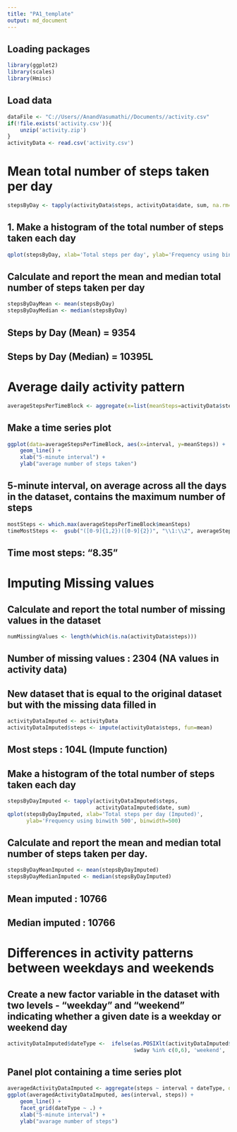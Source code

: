 ---
title: "PA1_template"
output: md_document
---
## Loading packages
```{r}
library(ggplot2)
library(scales)
library(Hmisc)
```
## Load data 
```{r setup, include=FALSE}
dataFile <- "C://Users//AnandVasumathi//Documents//activity.csv"
if(!file.exists('activity.csv')){
    unzip('activity.zip')
}
activityData <- read.csv('activity.csv')
```
# Mean total number of steps taken per day
```{r}
stepsByDay <- tapply(activityData$steps, activityData$date, sum, na.rm=TRUE)
```
## 1. Make a histogram of the total number of steps taken each day
```{r}
qplot(stepsByDay, xlab='Total steps per day', ylab='Frequency using binwith 500', binwidth=500)
```

## Calculate and report the mean and median total number of steps taken per day
```{r}
stepsByDayMean <- mean(stepsByDay)
stepsByDayMedian <- median(stepsByDay)
```
## Steps by Day (Mean) = 9354
## Steps by Day (Median) = 10395L
# Average daily activity pattern
```{r}
averageStepsPerTimeBlock <- aggregate(x=list(meanSteps=activityData$steps), by=list(interval=activityData$interval), FUN=mean, na.rm=TRUE)
```
## Make a time series plot
```{r}
ggplot(data=averageStepsPerTimeBlock, aes(x=interval, y=meanSteps)) +
    geom_line() +
    xlab("5-minute interval") +
    ylab("average number of steps taken")
```

## 5-minute interval, on average across all the days in the dataset, contains the maximum number of steps
```{r}
mostSteps <- which.max(averageStepsPerTimeBlock$meanSteps)
timeMostSteps <-  gsub("([0-9]{1,2})([0-9]{2})", "\\1:\\2", averageStepsPerTimeBlock[mostSteps,'interval'])
```
## Time most steps: "8.35"
# Imputing Missing values
## Calculate and report the total number of missing values in the dataset
```{r}
numMissingValues <- length(which(is.na(activityData$steps)))
```
## Number of missing values : 2304 (NA values in activity data)
## New dataset that is equal to the original dataset but with the missing data filled in
```{r}
activityDataImputed <- activityData
activityDataImputed$steps <- impute(activityData$steps, fun=mean)
```
## Most steps : 104L (Impute function)
## Make a histogram of the total number of steps taken each day
```{r}
stepsByDayImputed <- tapply(activityDataImputed$steps, 
                            activityDataImputed$date, sum)
qplot(stepsByDayImputed, xlab='Total steps per day (Imputed)',
      ylab='Frequency using binwith 500', binwidth=500)
```

## Calculate and report the mean and median total number of steps taken per day.
```{r}
stepsByDayMeanImputed <- mean(stepsByDayImputed)
stepsByDayMedianImputed <- median(stepsByDayImputed)
```
## Mean imputed : 10766
## Median imputed : 10766
# Differences in activity patterns between weekdays and weekends
## Create a new factor variable in the dataset with two levels - "weekday" and "weekend" indicating whether a given date is a weekday or weekend day
```{r}
activityDataImputed$dateType <-  ifelse(as.POSIXlt(activityDataImputed$date)
                                        $wday %in% c(0,6), 'weekend', 'weekday')
```
## Panel plot containing a time series plot
```{r}
averagedActivityDataImputed <- aggregate(steps ~ interval + dateType, data=activityDataImputed, mean)
ggplot(averagedActivityDataImputed, aes(interval, steps)) + 
    geom_line() + 
    facet_grid(dateType ~ .) +
    xlab("5-minute interval") + 
    ylab("avarage number of steps")
```



